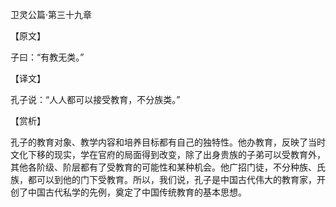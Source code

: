 

卫灵公篇·第三十九章

【原文】

子曰：“有教无类。”

【译文】

孔子说：“人人都可以接受教育，不分族类。”

【赏析】

孔子的教育对象、教学内容和培养目标都有自己的独特性。他办教育，反映了当时文化下移的现实，学在官府的局面得到改变，除了出身贵族的子弟可以受教育外，其他各阶级、阶层都有了受教育的可能性和某种机会。他广招门徒，不分种族、氏族，都可以到他的门下受教育。所以，我们说，孔子是中国古代伟大的教育家，开创了中国古代私学的先例，奠定了中国传统教育的基本思想。

